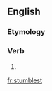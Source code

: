 ==English==

===Etymology===
{{suffix|stumble|est|lang=en}}

===Verb===
{{head|en|verb form}}

# {{en-archaic second-person singular of|stumble|lang=en}}

[[fr:stumblest]]